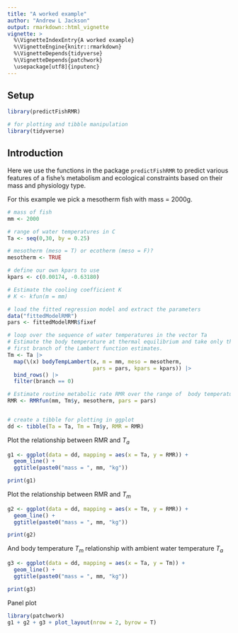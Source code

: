```yaml
---
title: "A worked example"
author: "Andrew L Jackson"
output: rmarkdown::html_vignette
vignette: >
  %\VignetteIndexEntry{A worked example}
  %\VignetteEngine{knitr::rmarkdown}
  %\VignetteDepends{tidyverse}
  %\VignetteDepends{patchwork}
  \usepackage[utf8]{inputenc}
---
```



## Setup

```r
library(predictFishRMR)

# for plotting and tibble manipulation
library(tidyverse)


```

## Introduction

Here we use the functions in the package `predictFishRMR` to predict various features of a fishe's metabolism and ecological constraints based on their mass and physiology type. 

For this example we pick a mesotherm fish with mass = 2000g.

```r

# mass of fish
mm <- 2000

# range of water temperatures in C
Ta <- seq(0,30, by = 0.25)

# mesotherm (meso = T) or ecotherm (meso = F)?
mesotherm <- TRUE

# define our own kpars to use
kpars <- c(0.00174, -0.63180)

# Estimate the cooling coefficient K
# K <- kfun(m = mm)

# load the fitted regression model and extract the parameters
data("fittedModelRMR")
pars <- fittedModelRMR$fixef

# loop over the sequence of water temperatures in the vector Ta
# Estimate the body temperature at thermal equilibrium and take only the 
# first branch of the Lambert function estimates. 
Tm <- Ta |>
  map(\(x) bodyTempLambert(x, m = mm, meso = mesotherm, 
                           pars = pars, kpars = kpars)) |>
  bind_rows() |>
  filter(branch == 0)

# Estimate routine metabolic rate RMR over the range of  body temperatures
RMR <- RMRfun(mm, Tm$y, mesotherm, pars = pars)


# create a tibble for plotting in ggplot
dd <- tibble(Ta = Ta, Tm = Tm$y, RMR = RMR)

```

Plot the relationship between RMR and $T_a$

```r

g1 <- ggplot(data = dd, mapping = aes(x = Ta, y = RMR)) + 
  geom_line() + 
  ggtitle(paste0("mass = ", mm, "kg")) 

print(g1)

```

Plot the relationship between RMR and $T_m$

```r

g2 <- ggplot(data = dd, mapping = aes(x = Tm, y = RMR)) + 
  geom_line() + 
  ggtitle(paste0("mass = ", mm, "kg")) 

print(g2)

```



And body temperature $T_m$ relationship with ambient water temperature $T_a$

```r
g3 <- ggplot(data = dd, mapping = aes(x = Ta, y = Tm)) + 
  geom_line() + 
  ggtitle(paste0("mass = ", mm, "kg")) 

print(g3)
```

Panel plot

```r
library(patchwork)
g1 + g2 + g3 + plot_layout(nrow = 2, byrow = T)
```

